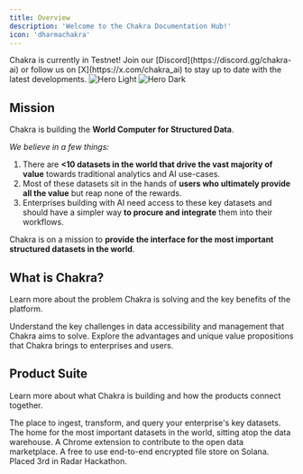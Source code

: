 ```yaml
---
title: Overview
description: 'Welcome to the Chakra Documentation Hub!'
icon: 'dharmachakra'
---
```


<Note>
  Chakra is currently in Testnet! Join our
  [Discord](https://discord.gg/chakra-ai) or follow us on
  [X](https://x.com/chakra_ai) to stay up to date with the latest developments.
</Note>
<img
  className='block dark:hidden'
  src='/images/hero-light.svg'
  alt='Hero Light'
/>
<img
  className='hidden dark:block'
  src='/images/hero-dark.svg'
  alt='Hero Dark'
/>

## Mission

Chakra is building the **World Computer for Structured Data**.

_We believe in a few things:_

1. There are **&lt;10 datasets in the world that drive the vast majority of value** towards traditional analytics and AI use-cases.
2. Most of these datasets sit in the hands of **users who ultimately provide all the value** but reap none of the rewards.
3. Enterprises building with AI need access to these key datasets and should have a simpler way **to procure and integrate** them into their workflows.

Chakra is on a mission to **provide the interface for the most important structured datasets in the world**.

## What is Chakra?

Learn more about the problem Chakra is solving and the key benefits of the platform.

<CardGroup cols={2}>
  <Card title='Background & Problem' icon='lightbulb' href='/background'>
    Understand the key challenges in data accessibility and management that
    Chakra aims to solve.
  </Card>
  <Card title='Benefits' icon='star' href='/benefits'>
    Explore the advantages and unique value propositions that Chakra brings to
    enterprises and users.
  </Card>
</CardGroup>

## Product Suite

Learn more about what Chakra is building and how the products connect together.

<CardGroup cols={2}>
  <Card title='Data Warehouse' icon='house' href='/datawarehouse'>
    The place to ingest, transform, and query your enterprise's key datasets.
  </Card>
  <Card title='Data Marketplace' icon='code' href='/marketplace'>
    The home for the most important datasets in the world, sitting atop the data
    warehouse.
  </Card>
  <Card title='Edge Node' icon='screwdriver-wrench' href='/node'>
    A Chrome extension to contribute to the open data marketplace.
  </Card>
  <Card title='Drive (Hackathon Winner)' icon='files' href='/drive'>
    A free to use end-to-end encrypted file store on Solana. Placed 3rd in Radar
    Hackathon.
  </Card>
</CardGroup>
